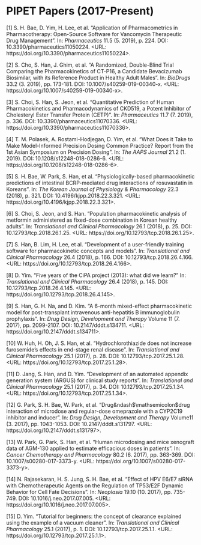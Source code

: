# PIPET Papers (2017-Present)
[1] S. H. Bae, D. Yim, H. Lee, et al. "Application of Pharmacometrics in Pharmacotherapy:
Open-Source Software for Vancomycin Therapeutic Drug Management". In: _Pharmaceutics_ 11.5 (5.
2019), p. 224. DOI: 10.3390/pharmaceutics11050224. <URL:
https://doi.org/10.3390/pharmaceutics11050224>.

[2] S. Cho, S. Han, J. Ghim, et al. "A Randomized, Double-Blind Trial Comparing the
Pharmacokinetics of CT-P16, a Candidate Bevacizumab Biosimilar, with its Reference Product in
Healthy Adult Males". In: _BioDrugs_ 33.2 (3. 2019), pp. 173-181. DOI:
10.1007/s40259-019-00340-x. <URL: https://doi.org/10.1007/s40259-019-00340-x>.

[3] S. Choi, S. Han, S. Jeon, et al. "Quantitative Prediction of Human Pharmacokinetics and
Pharmacodynamics of CKD519, a Potent Inhibitor of Cholesteryl Ester Transfer Protein (CETP)".
In: _Pharmaceutics_ 11.7 (7. 2019), p. 336. DOI: 10.3390/pharmaceutics11070336. <URL:
https://doi.org/10.3390/pharmaceutics11070336>.

[4] T. M. Polasek, A. Rostami-Hodjegan, D. Yim, et al. "What Does it Take to Make Model-Informed
Precision Dosing Common Practice? Report from the 1st Asian Symposium on Precision Dosing". In:
_The AAPS Journal_ 21.2 (1. 2019). DOI: 10.1208/s12248-018-0286-6. <URL:
https://doi.org/10.1208/s12248-018-0286-6>.

[5] S. H. Bae, W. Park, S. Han, et al. "Physiologically-based pharmacokinetic predictions of
intestinal BCRP-mediated drug interactions of rosuvastatin in Koreans". In: _The Korean Journal
of Physiology & Pharmacology_ 22.3 (2018), p. 321. DOI: 10.4196/kjpp.2018.22.3.321. <URL:
https://doi.org/10.4196/kjpp.2018.22.3.321>.

[6] S. Choi, S. Jeon, and S. Han. "Population pharmacokinetic analysis of metformin administered
as fixed-dose combination in Korean healthy adults". In: _Translational and Clinical
Pharmacology_ 26.1 (2018), p. 25. DOI: 10.12793/tcp.2018.26.1.25. <URL:
https://doi.org/10.12793/tcp.2018.26.1.25>.

[7] S. Han, B. Lim, H. Lee, et al. "Development of a user-friendly training software for
pharmacokinetic concepts and models". In: _Translational and Clinical Pharmacology_ 26.4 (2018),
p. 166. DOI: 10.12793/tcp.2018.26.4.166. <URL: https://doi.org/10.12793/tcp.2018.26.4.166>.

[8] D. Yim. "Five years of the CiPA project (2013\textendash2018): what did we learn?" In:
_Translational and Clinical Pharmacology_ 26.4 (2018), p. 145. DOI: 10.12793/tcp.2018.26.4.145.
<URL: https://doi.org/10.12793/tcp.2018.26.4.145>.

[9] S. Han, G. H. Na, and D. Kim. "A 6-month mixed-effect pharmacokinetic model for
post-transplant intravenous anti-hepatitis B immunoglobulin prophylaxis". In: _Drug Design,
Development and Therapy_ Volume 11 (7. 2017), pp. 2099-2107. DOI: 10.2147/dddt.s134711. <URL:
https://doi.org/10.2147/dddt.s134711>.

[10] W. Huh, H. Oh, J. S. Han, et al. "Hydrochlorothiazide does not increase furosemide's
effects in end-stage renal disease". In: _Translational and Clinical Pharmacology_ 25.1 (2017),
p. 28. DOI: 10.12793/tcp.2017.25.1.28. <URL: https://doi.org/10.12793/tcp.2017.25.1.28>.

[11] D. Jang, S. Han, and D. Yim. "Development of an automated appendix generation system
(ARGUS) for clinical study reports". In: _Translational and Clinical Pharmacology_ 25.1 (2017),
p. 34. DOI: 10.12793/tcp.2017.25.1.34. <URL: https://doi.org/10.12793/tcp.2017.25.1.34>.

[12] G. Park, S. H. Bae, W. Park, et al. "Drug&ndash$\mathsemicolon$drug interaction of
microdose and regular-dose omeprazole with a CYP2C19 inhibitor and inducer". In: _Drug Design,
Development and Therapy_ Volume11 (3. 2017), pp. 1043-1053. DOI: 10.2147/dddt.s131797. <URL:
https://doi.org/10.2147/dddt.s131797>.

[13] W. Park, G. Park, S. Han, et al. "Human microdosing and mice xenograft data of AGM-130
applied to estimate efficacious doses in patients". In: _Cancer Chemotherapy and Pharmacology_
80.2 (6. 2017), pp. 363-369. DOI: 10.1007/s00280-017-3373-y. <URL:
https://doi.org/10.1007/s00280-017-3373-y>.

[14] N. Rajasekaran, H. S. Jung, S. H. Bae, et al. "Effect of HPV E6/E7 siRNA with
Chemotherapeutic Agents on the Regulation of TP53/E2F Dynamic Behavior for Cell Fate Decisions".
In: _Neoplasia_ 19.10 (10. 2017), pp. 735-749. DOI: 10.1016/j.neo.2017.07.005. <URL:
https://doi.org/10.1016/j.neo.2017.07.005>.

[15] D. Yim. "Tutorial for beginners: the concept of clearance explained using the example of a
vacuum cleaner". In: _Translational and Clinical Pharmacology_ 25.1 (2017), p. 1. DOI:
10.12793/tcp.2017.25.1.1. <URL: https://doi.org/10.12793/tcp.2017.25.1.1>.
